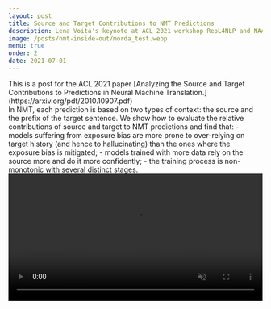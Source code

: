 ```yaml
---
layout: post
title: Source and Target Contributions to NMT Predictions
description: Lena Voita's keynote at ACL 2021 workshop RepL4NLP and NAACL 2021 workshop DeeLIO.
image: /posts/nmt-inside-out/morda_test.webp
menu: true
order: 2
date: 2021-07-01
---
```


<Preview>
  <Cl>
    This is a post for the ACL 2021 paper
    [Analyzing the Source and Target Contributions to Predictions in Neural Machine Translation.](https://arxiv.org/pdf/2010.10907.pdf)
  </Cl>
  <SideContainer>
    <Main>
      In NMT, each prediction is based on two types of context: the source and the prefix of the target sentence.
      We show how to evaluate the relative contributions of source and target to NMT predictions and find that:
      - models suffering from exposure bias are more prone to over-relying on target history (and hence to hallucinating) than
      the ones where the exposure bias is mitigated;
      - models trained with more data rely on the source more and do it more confidently;
      - the training process is non-monotonic with several distinct stages.
    </Main>
    <Side>
      <video width="100%" height="auto" loop autoPlay muted>
        <source src="/posts/src-dst-nmt/src_dst_main.mp4" type="video/mp4"/>
      </video>
    </Side>
  </SideContainer>
</Preview>
